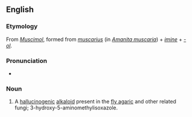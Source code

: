 ==English==
{{wikipedia}}

===Etymology===
From {{etyl|de}} ''[[Muscimol]]'', formed from {{etyl|la}} ''[[muscarius]]'' (in ''[[Amanita muscaria]]'') + ''[[imine]]'' + ''[[-ol]]''.

===Pronunciation===
* {{IPA|/ˈmʌskɪmɒl/|/ˈmʌsɪmɒl/}}

===Noun===
{{en-noun|-}}

# {{biochemistry}} A [[hallucinogenic]] [[alkaloid]] present in the [[fly agaric]] and other related fungi; 3-hydroxy-5-aminomethylisoxazole.
